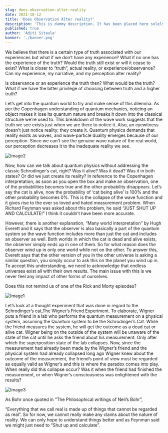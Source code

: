 ```yaml
---
slug: does-observation-alter-reality
date: 2021-10-12
title: 'Does Observation Alter reality?'
description: 'This is dummy description. It has been placed here solely to demonstrate the look and feel of finished, typeset text.'
published: true
author: 'Aditi Sitaula'
banner: './banner.png'
---
```



We believe that there is a certain type of truth associated with our experiences but what if we don’t have 
any experience?
What if no one has the experience of the truth? Would the truth still exist or will it cease to exist?
What is closer to “truth”, actual reality, or experience/observance? Can my experience, my narrative, and my perception 
alter reality?

Is observance or an experience the truth then? What would be the truth? What if we have the bitter privilege 
of choosing between truth and a higher truth?

Let’s get into the quantum world to try and make sense of this dilemma. As per the Copenhagen understanding of 
quantum mechanics, noticing an object makes it lose its quantum nature and breaks it down into the classical structure 
we're used to. This breakdown of the wave work suggests that the truth we see exists just when we are there to notice 
it. Also, an eyewitness doesn't just notice reality; they create it. Quantum physics demands that reality exists as 
waves, and wave-particle duality emerges because of our perception. Since we can't see the genuine wave nature of the 
real world, our perception decreases it to the inadequate reality we see.

![Image2](./image2.png)

Now, how can we talk about quantum physics without addressing the classic Schrodinger’s cat, right? Was it alive? Was 
it dead? Was it in both states? Or did we just create its reality? In reference to the Copenhagen interpretation, as 
soon as you open the box and make an observation, one of the probabilities becomes true and the other probability 
disappears. Let’s say the cat is alive, now the probability of ‘cat being alive’ is 100% and the other probability 
becomes 0%. This is the collapse of the wave function and it gives rise to the ever so loved and hated measurement 
problem. When Richard Feynman was asked about this problem, he said “JUST SHUT UP AND CALCULATE!” I think it couldn’t 
have been more accurate.

However, there is another explanation, “Many world interpretation” by Hugh Everett and it says that the observer is 
also basically a part of the quantum system so the wave function includes more than just the cat and includes an 
observer as well. Both worlds in which the cat is dead and alive exists, the observer simply ends up in one of them. 
So for what reason does the observer wind up in only one world while not on the other. To answer this, Everett says 
that the other version of you in the other universe is asking a similar question, you simply occur to ask this on the 
planet you wind up in. To accept this understanding, we need to acknowledge that endless universes exist all with their 
own results. The main issue with this is we never feel any impact of other forms of ourselves.

Does this not remind us of one of the Rick and Morty episodes?

![Image1](./image1.jpg)

Let’s look at a thought experiment that was done in regard to the Schrodinger’s cat,The Wigner’s Friend Experiment. 
To elaborate, Wigner puts a friend in a lab who performs the quantum measurement on a physical system, assuming the 
Quantum system to be the Schrodinger’s Cat. While the friend measures the system, he will get the outcome as a dead 
cat or alive cat. Wigner being on the outside of the system will be unaware of the state of the cat until he asks the 
friend about his measurement. Only after which the superposition state of the lab collapses. Now, since the measurement
had already been made by the Wigner’s friend and the physical system had already collapsed long ago Wigner knew about 
the outcome of the measurement, the friend’s point of view must be regarded as equally valid as Wigner’s and this is 
where the paradox comes into play. When really did this collapse occur? Was it when the friend had finished the 
measurement, or when Wigner’s consciousness was enlightened with the results?

![Image3](./image3.jpg)

As Bohr once quoted in “The Philosophical writings of Neil’s Bohr”,

“Everything that we call real is made up of things that cannot be regarded as real”. So for now, we cannot really make 
any claims about the nature of reality. We can only hope to understand things better and as Feynman said we might just 
need to “Shut up and calculate”.
